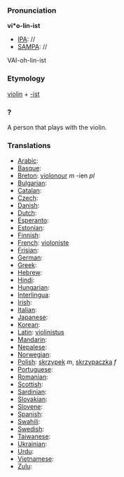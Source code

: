===Pronunciation===

'''vi*o-lin-ist'''
*[[IPA]]: //
*[[SAMPA]]: //
VAI-oh-lin-ist
===Etymology===

[[violin]] + [[-ist]]
=== ? ===

A person that plays with the violin.
===Translations===

*[[Arabic]]:
*[[Basque]]:
*[[Breton]]: [[violonour]] ''m'' -ien ''pl''
*[[Bulgarian]]:
*[[Catalan]]:
*[[Czech]]:
*[[Danish]]:
*[[Dutch]]:
*[[Esperanto]]:
*[[Estonian]]:
*[[Finnish]]:
*[[French]]: [[violoniste]]
*[[Frisian]]:
*[[German]]: 
*[[Greek]]:
*[[Hebrew]]:
*[[Hindi]]:
*[[Hungarian]]:
*[[Interlingua]]:
*[[Irish]]:
*[[Italian]]:
*[[Japanese]]:
*[[Korean]]:
*[[Latin]]: [[violinistus]]
*[[Mandarin]]:
*[[Nepalese]]:
*[[Norwegian]]:
*[[Polish]]: [[skrzypek]] ''m'', [[skrzypaczka]] ''f''
*[[Portuguese]]:
*[[Romanian]]:
*[[Scottish]]:
*[[Sardinian]]:
*[[Slovakian]]:
*[[Slovene]]:
*[[Spanish]]:
*[[Swahili]]:
*[[Swedish]]:
*[[Taiwanese]]:
*[[Ukrainian]]:
*[[Urdu]]:
*[[Vietnamese]]:
*[[Zulu]]: